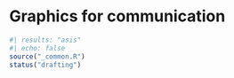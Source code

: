# Graphics for communication {#sec-graphics-communication}

```r
#| results: "asis"
#| echo: false
source("_common.R")
status("drafting")
```
